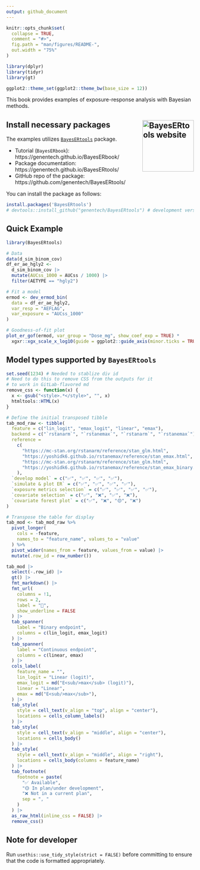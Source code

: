 ```yaml
---
output: github_document
---
```


<!-- README.md is generated from README.Rmd. Please edit that file -->

```r
knitr::opts_chunk$set(
  collapse = TRUE,
  comment = "#>",
  fig.path = "man/figures/README-",
  out.width = "75%"
)

library(dplyr)
library(tidyr)
library(gt)

ggplot2::theme_set(ggplot2::theme_bw(base_size = 12))
```


This book provides examples of exposure-response analysis with Bayesian methods.

## Install necessary packages <a href="https://genentech.github.io/BayesERtools/"><img src="resources/BayesERtool-logo.png" align="right" height="138" alt="BayesERtools website" /></a>

The examples utilizes [`BayesERtools`](https://genentech.github.io/BayesERtools/) package.

- Tutorial (`BayesERbook`): https://genentech.github.io/BayesERbook/
- Package documentation: https://genentech.github.io/BayesERtools/
- GitHub repo of the package: https://github.com/genentech/BayesERtools/

You can install the package as follows:

``` r
install.packages('BayesERtools')
# devtools::install_github("genentech/BayesERtools") # development version
```

## Quick Example

```r
library(BayesERtools)

# Data
data(d_sim_binom_cov)
df_er_ae_hgly2 <- 
  d_sim_binom_cov |> 
  mutate(AUCss_1000 = AUCss / 1000) |> 
  filter(AETYPE == "hgly2")

# Fit a model
ermod <- dev_ermod_bin(
  data = df_er_ae_hgly2,
  var_resp = "AEFLAG",
  var_exposure = "AUCss_1000"
)

# Goodness-of-fit plot
plot_er_gof(ermod, var_group = "Dose_mg", show_coef_exp = TRUE) *
  xgxr::xgx_scale_x_log10(guide = ggplot2::guide_axis(minor.ticks = TRUE))
```


## Model types supported by `BayesERtools`

```r
set.seed(1234) # Needed to stablize div id
# Need to do this to remove CSS from the outputs for it
# to work in GitLab-flavored md
remove_css <- function(x) {
  x <- gsub("<style>.*</style>", "", x)
  htmltools::HTML(x)
}

# Define the initial transposed tibble
tab_mod_raw <- tibble(
  feature = c("lin_logit", "emax_logit", "linear", "emax"),
  backend = c("`rstanarm`", "`rstanemax`", "`rstanarm`", "`rstanemax`"),
  reference =
    c(
      "https://mc-stan.org/rstanarm/reference/stan_glm.html",
      "https://yoshidk6.github.io/rstanemax/reference/stan_emax.html",
      "https://mc-stan.org/rstanarm/reference/stan_glm.html",
      "https://yoshidk6.github.io/rstanemax/reference/stan_emax_binary.html"
    ),
  `develop model` = c("✅", "✅", "✅", "✅"),
  `simulate & plot ER` = c("✅", "✅", "✅", "✅"),
  `exposure metrics selection` = c("✅", "✅", "✅", "✅"),
  `covariate selection` = c("✅", "❌", "✅", "❌"),
  `covariate forest plot` = c("✅", "❌", "🟡", "❌")
)

# Transpose the table for display
tab_mod <- tab_mod_raw %>%
  pivot_longer(
    cols = -feature,
    names_to = "feature_name", values_to = "value"
  ) %>%
  pivot_wider(names_from = feature, values_from = value) |>
  mutate(.row_id = row_number())

tab_mod |>
  select(-.row_id) |>
  gt() |>
  fmt_markdown() |>
  fmt_url(
    columns = !1,
    rows = 2,
    label = "🔗",
    show_underline = FALSE
  ) |>
  tab_spanner(
    label = "Binary endpoint",
    columns = c(lin_logit, emax_logit)
  ) |>
  tab_spanner(
    label = "Continuous endpoint",
    columns = c(linear, emax)
  ) |>
  cols_label(
    feature_name = "",
    lin_logit = "Linear (logit)",
    emax_logit = md("E<sub/>max</sub> (logit)"),
    linear = "Linear",
    emax = md("E<sub/>max</sub>"),
  ) |>
  tab_style(
    style = cell_text(v_align = "top", align = "center"),
    locations = cells_column_labels()
  ) |>
  tab_style(
    style = cell_text(v_align = "middle", align = "center"),
    locations = cells_body()
  ) |>
  tab_style(
    style = cell_text(v_align = "middle", align = "right"),
    locations = cells_body(columns = feature_name)
  ) |>
  tab_footnote(
    footnote = paste(
      "✅ Available",
      "🟡 In plan/under development",
      "❌ Not in a current plan",
      sep = ", "
    )
  ) |>
  as_raw_html(inline_css = FALSE) |>
  remove_css()
```

## Note for developer

Run `usethis::use_tidy_style(strict = FALSE)` before committing to ensure that the code is formatted
appropriately.

